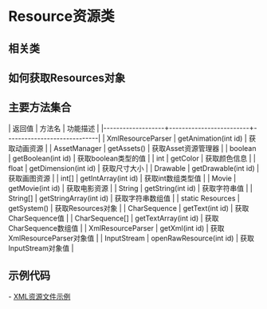 = Resource资源类 =

== 相关类 ==
{{{class="brush:java"
import android.content.res.Resources;
import android.graphics.drawable.Drawable;
import android.content.res.AssetManager;
import android.graphics.Movie;
import android.content.res.XmlResourceParser
import java.lang.CharSequence;
import java.io.InputStream;
}}}

== 如何获取Resources对象 ==
{{{class="brush:java"
// Context或Context派生类通过getResources()方法获取
Resources resources = Context.getResources();
}}}

== 主要方法集合 ==
| 返回值            | 方法名                  | 功能描述                    |
|-------------------+-------------------------+-----------------------------|
| XmlResourceParser | getAnimation(int id)    | 获取动画资源                |
| AssetManager      | getAssets()             | 获取Asset资源管理器         |
| boolean           | getBoolean(int id)      | 获取boolean类型的值         |
| int               | getColor                | 获取颜色信息                |
| float             | getDimension(int id)    | 获取尺寸大小                |
| Drawable          | getDrawable(int id)     | 获取画图资源                |
| int[]             | getIntArray(int id)     | 获取int数组类型值           |
| Movie             | getMovie(int id)        | 获取电影资源                |
| String            | getString(int id)       | 获取字符串值                |
| String[]          | getStringArray(int id)  | 获取字符串数组值            |
| static Resources  | getSystem()             | 获取Resources对象           |
| CharSequence      | getText(int id)         | 获取CharSequence值          |
| CharSequence[]    | getTextArray(int id)    | 获取CharSequence数组值      |
| XmlResourceParser | getXml(int id)          | 获取XmlResourceParser对象值 |
| InputStream       | openRawResource(int id) | 获取InputStream对象值       |

== 示例代码 ==
- [[XML资源文件示例]]
